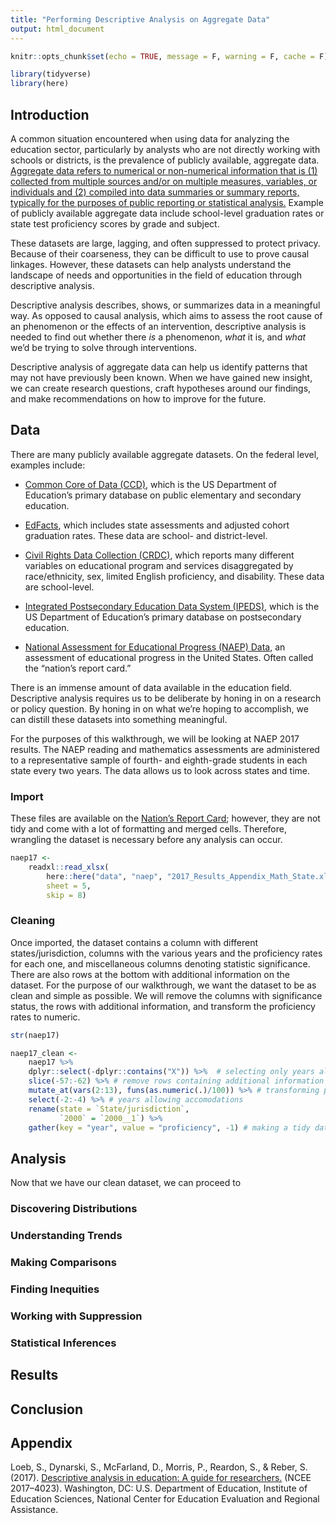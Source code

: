 ```yaml
---
title: "Performing Descriptive Analysis on Aggregate Data"
output: html_document
---
```


```r
knitr::opts_chunk$set(echo = TRUE, message = F, warning = F, cache = F)

library(tidyverse)
library(here)
```

## Introduction

A common situation encountered when using data for analyzing the education sector, particularly by analysts who are not directly working with schools or districts, is the prevalence of publicly available, aggregate data. [Aggregate data refers to numerical or non-numerical information that is (1) collected from multiple sources and/or on multiple measures, variables, or individuals and (2) compiled into data summaries or summary reports, typically for the purposes of public reporting or statistical analysis.](https://www.edglossary.org/aggregate-data/) Example of publicly available aggregate data include school-level graduation rates or state test proficiency scores by grade and subject.

These datasets are large, lagging, and often suppressed to protect privacy. Because of their coarseness, they can be difficult to use to prove causal linkages. However, these datasets can help analysts understand the landscape of needs and opportunities in the field of education through descriptive analysis.

Descriptive analysis describes, shows, or summarizes data in a meaningful way. As opposed to causal analysis, which aims to assess the root cause of an phenomenon or the effects of an intervention, descriptive analysis is needed to find out whether there _is_ a phenomenon, _what_ it is, and _what_ we'd be trying to solve through interventions.

Descriptive analysis of aggregate data can help us identify patterns that may not have previously been known. When we have gained new insight, we can create research questions, craft hypotheses around our findings, and make recommendations on how to improve for the future.

## Data

There are many publicly available aggregate datasets. On the federal level, examples include:

- [Common Core of Data (CCD)](https://nces.ed.gov/ccd/), which is the US Department of Education's primary database on public elementary and secondary education.

- [EdFacts](https://www2.ed.gov/about/inits/ed/edfacts/data-files/index.html), which includes state assessments and adjusted cohort graduation rates. These data are school- and district-level.

- [Civil Rights Data Collection (CRDC)](https://www2.ed.gov/about/offices/list/ocr/data.html), which reports many different variables on educational program and services disaggregated by race/ethnicity, sex, limited English proficiency, and disability. These data are school-level.

- [Integrated Postsecondary Education Data System (IPEDS)](https://nces.ed.gov/ipeds/), which is the US Department of Education's primary database on postsecondary education.

- [National Assessment for Educational Progress (NAEP) Data](https://nces.ed.gov/nationsreportcard/researchcenter/datatools.aspx), an assessment of educational progress in the United States. Often called the "nation's report card."

There is an immense amount of data available in the education field. Descriptive analysis requires us to be deliberate by honing in on a research or policy question. By honing in on what we're hoping to accomplish, we can distill these datasets into something meaningful.

For the purposes of this walkthrough, we will be looking at NAEP 2017 results. The NAEP reading and mathematics assessments are administered to a representative sample of fourth- and eighth-grade students in each state every two years. The data allows us to look across states and time.

### Import

These files are available on the [Nation's Report Card](https://www.nationsreportcard.gov/math_2017/nation/achievement?grade=4); however, they are not tidy and come with a lot of formatting and merged cells. Therefore, wrangling the dataset is necessary before any analysis can occur.

```r
naep17 <-
    readxl::read_xlsx(
        here::here("data", "naep", "2017_Results_Appendix_Math_State.xlsx"), 
        sheet = 5, 
        skip = 8)
```

### Cleaning

Once imported, the dataset contains a column with different states/jurisdiction, columns with the various years and the proficiency rates for each one, and miscellaneous columns denoting statistic significance. There are also rows at the bottom with additional information on the dataset. For the purpose of our walkthrough, we want the dataset to be as clean and simple as possible. We will remove the columns with significance status, the rows with additional information, and transform the proficiency rates to numeric.

```r
str(naep17)
```

```r
naep17_clean <-
    naep17 %>% 
    dplyr::select(-dplyr::contains("X")) %>%  # selecting only years allowing accomodations
    slice(-57:-62) %>% # remove rows containing additional information
    mutate_at(vars(2:13), funs(as.numeric(.)/100)) %>% # transforming proficiency rates to numeric decimals
    select(-2:-4) %>% # years allowing accomodations
    rename(state = `State/jurisdiction`,
           `2000` = `2000__1`) %>% 
    gather(key = "year", value = "proficiency", -1) # making a tidy dataset
```

## Analysis

Now that we have our clean dataset, we can proceed to 

### Discovering Distributions

### Understanding Trends

### Making Comparisons

### Finding Inequities

### Working with Suppression

### Statistical Inferences

## Results

## Conclusion

## Appendix

Loeb, S., Dynarski, S., McFarland, D., Morris, P., Reardon, S., & Reber, S. (2017). [Descriptive analysis in education: A guide for researchers.](https://ies.ed.gov/ncee/pubs/20174023/pdf/20174023.pdf) (NCEE 2017–4023). Washington, DC: U.S. Department
of Education, Institute of Education Sciences, National Center for Education Evaluation and Regional Assistance. 